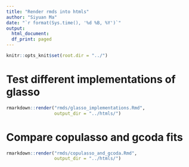 ```yaml
---
title: "Render rmds into htmls"
author: "Siyuan Ma"
date: "`r format(Sys.time(), '%d %B, %Y')`"
output:
  html_document:
  df_print: paged
---
```

```r
knitr::opts_knit$set(root.dir = "../")
```

# Test different implementations of glasso
```r
rmarkdown::render("rmds/glasso_implementations.Rmd",
                  output_dir = "../htmls/")
```

# Compare copulasso and gcoda fits
```r
rmarkdown::render("rmds/copulasso_and_gcoda.Rmd",
                  output_dir = "../htmls/")
```